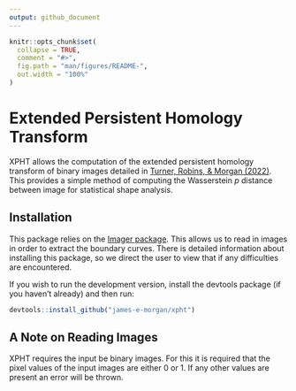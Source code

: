 ```yaml
---
output: github_document
---
```


<!-- README.md is generated from README.Rmd. Please edit that file -->

```r
knitr::opts_chunk$set(
  collapse = TRUE,
  comment = "#>",
  fig.path = "man/figures/README-",
  out.width = "100%"
)
```

# Extended Persistent Homology Transform

<!-- badges: start -->
<!-- badges: end -->

XPHT allows the computation of the extended persistent homology transform of binary images detailed in [Turner, Robins, & Morgan (2022)](doi:10.48550/arXiv.2208.14583). This provides a simple method of computing the Wasserstein $p$ distance between image for statistical shape analysis.

## Installation

This package relies on the [Imager package](https://cran.r-project.org/package=imager). This allows us to read in images in order to extract the boundary curves. There is detailed information about installing this package, so we direct the user to view that if any difficulties are encountered.

If you wish to run the development version, install the devtools package (if you haven't already) and then run:

``` r
devtools::install_github("james-e-morgan/xpht")
```

## A Note on Reading Images

XPHT requires the input be binary images. For this it is required that the pixel values of the input images are either 0 or 1. If any other values are present an error will be thrown.